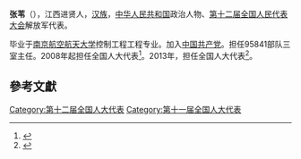 '''张苇'''（{{bd|1968年||}}），江西进贤人，[[汉族|汉族]]，[[中华人民共和国|中华人民共和国]]政治人物、[[第十二届全国人民代表大会|第十二届全国人民代表大会]]解放军代表。

毕业于[[南京航空航天大学|南京航空航天大学]]控制工程工程专业。加入[[中国共产党|中国共产党]]。担任95841部队三室主任。2008年起担任全国人大代表<ref>{{cite news|title=全国人大代表信息-张苇|url= http://210.82.31.1:8084/delegate/viewDelegate.action?dbid=112860|accessdate=2013-04-05|newspaper=全国人大网|archive-url=https://web.archive.org/web/20140528001152/http://www.npc.gov.cn/delegate/viewDelegate.action?dbid=112860|archive-date=2014-05-28|dead-url=yes}}</ref>。2013年，担任全国人大代表<ref>{{cite news|title=全国人大代表信息-张苇|url= http://210.82.31.1:8084/delegate/viewDelegate.action?dbid=122866|accessdate=2013-04-05|newspaper=全国人大网|archive-url=https://web.archive.org/web/20140528014624/http://www.npc.gov.cn/delegate/viewDelegate.action?dbid=122866|archive-date=2014-05-28|dead-url=yes}}</ref>。

==參考文獻==
{{reflist}}
{{中国政治人物小作品}}

[[Category:第十二届全国人大代表|Category:第十二届全国人大代表]]
[[Category:第十一届全国人大代表|Category:第十一届全国人大代表]]